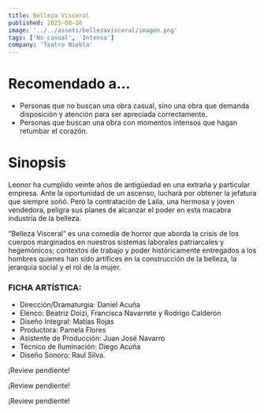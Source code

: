 ```yaml
---
title: Belleza Visceral
published: 2025-08-26
image: '../../assets/bellezavisceral/imagen.png'
tags: ['No casual', 'Intensa']
company: 'Teatro Niebla'
---
```


# Recomendado a...
- Personas que no buscan una obra casual, sino una obra que demanda disposición y atención para ser apreciada correctamente.
- Personas que buscan una obra con momentos intensos que hagan retumbar el corazón.

# Sinopsis
Leonor ha cumplido veinte años de antigüedad en una extraña y particular empresa. Ante la oportunidad de un ascenso, luchará por obtener la jefatura que siempre soñó. Pero la contratación de Laila, una hermosa y joven vendedora, peligra sus planes de alcanzar el poder en esta macabra industria de la belleza.

“Belleza Visceral” es una comedia de horror que aborda la crisis de los cuerpos marginados en nuestros sistemas laborales patriarcales y hegemónicos; contextos de trabajo y poder históricamente entregados a los hombres quienes han sido artífices en la construcción de la belleza, la jerarquía social y el rol de la mujer.

### FICHA ARTÍSTICA:
- Dirección/Dramaturgia: Daniel Acuña
- Elenco: Beatriz Doizi, Francisca Navarrete y Rodrigo Calderón
- Diseño Integral: Matías Rojas
- Productora: Pamela Flores
- Asistente de Producción: Juan José Navarro
- Técnico de Iluminación: Diego Acuña
- Diseño Sonoro: Raul Silva.

<Spoiler>
¡Review pendiente!

¡Review pendiente!

¡Review pendiente!
</Spoiler>
